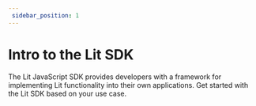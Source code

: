 ```yaml
--- 
 sidebar_position: 1
--- 
```



# Intro to the Lit SDK

The Lit JavaScript SDK provides developers with a framework for implementing Lit functionality into their own applications.
Get started with the Lit SDK based on your use case. 

<QuickStartSection title="Quick Start"></QuickStartSection>

<AccessControlSection title="Access Control"></AccessControlSection>

<LitActionsSection title="Working with Lit Actions"></LitActionsSection>

<ResourcesSection title="Resources"></ResourcesSection>